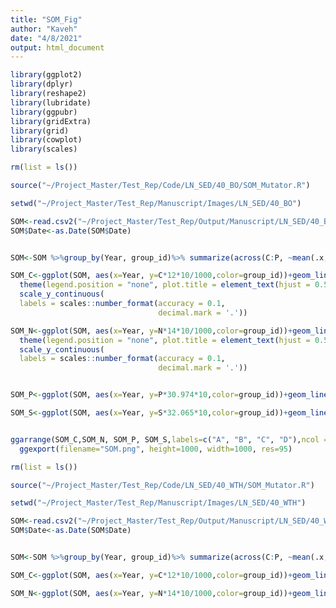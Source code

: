 ```yaml
---
title: "SOM_Fig"
author: "Kaveh"
date: "4/8/2021"
output: html_document
---
```


```r
library(ggplot2)
library(dplyr)
library(reshape2)
library(lubridate)
library(ggpubr)
library(gridExtra)
library(grid)
library(cowplot)
library(scales)
```



```r
rm(list = ls())

source("~/Project_Master/Test_Rep/Code/LN_SED/40_BO/SOM_Mutator.R")

setwd("~/Project_Master/Test_Rep/Manuscript/Images/LN_SED/40_BO")

SOM<-read.csv2("~/Project_Master/Test_Rep/Output/Manuscript/LN_SED/40_BO/Edited Data/SOM.csv")
SOM$Date<-as.Date(SOM$Date)


SOM<-SOM %>%group_by(Year, group_id)%>% summarize(across(C:P, ~mean(.x, na.rm = TRUE)))

SOM_C<-ggplot(SOM, aes(x=Year, y=C*12*10/1000,color=group_id))+geom_line()+labs(y="SOM-C Storage (Mg/ha)", color="Layer Number")+theme_bw()+
  theme(legend.position = "none", plot.title = element_text(hjust = 0.5), axis.title.x=element_blank()) + ggtitle("SOM-C Content")+
  scale_y_continuous(
  labels = scales::number_format(accuracy = 0.1,
                                 decimal.mark = '.'))

SOM_N<-ggplot(SOM, aes(x=Year, y=N*14*10/1000,color=group_id))+geom_line()+labs(y="SOM-N Storage (Mg/ha)", color="Layer Number")+theme_bw()+
  theme(legend.position = "none", plot.title = element_text(hjust = 0.5), axis.title.x=element_blank()) + ggtitle("SOM-N Content")+
  scale_y_continuous(
  labels = scales::number_format(accuracy = 0.1,
                                 decimal.mark = '.'))


SOM_P<-ggplot(SOM, aes(x=Year, y=P*30.974*10,color=group_id))+geom_line()+labs(y="SOM-P Storage (kg/ha)", color="Layer Number")+theme_bw()+theme(legend.position = "none", plot.title = element_text(hjust = 0.5)) + ggtitle("SOM-P Content")

SOM_S<-ggplot(SOM, aes(x=Year, y=S*32.065*10,color=group_id))+geom_line()+labs(y="SOM-S Storage (kg/ha)", color="Layer Number")+theme(legend.position = "none", plot.title = element_text(hjust = 0.5)) + ggtitle("SOM-S Content")+theme_bw()


ggarrange(SOM_C,SOM_N, SOM_P, SOM_S,labels=c("A", "B", "C", "D"),ncol = 2, nrow = 2, common.legend = TRUE, legend="bottom", heights =1, widths = 1)%>%
  ggexport(filename="SOM.png", height=1000, width=1000, res=95)
```

```r
rm(list = ls())

source("~/Project_Master/Test_Rep/Code/LN_SED/40_WTH/SOM_Mutator.R")

setwd("~/Project_Master/Test_Rep/Manuscript/Images/LN_SED/40_WTH")

SOM<-read.csv2("~/Project_Master/Test_Rep/Output/Manuscript/LN_SED/40_WTH/Edited Data/SOM.csv")
SOM$Date<-as.Date(SOM$Date)


SOM<-SOM %>%group_by(Year, group_id)%>% summarize(across(C:P, ~mean(.x, na.rm = TRUE)))

SOM_C<-ggplot(SOM, aes(x=Year, y=C*12*10/1000,color=group_id))+geom_line()+labs(y="SOM C Storage (Mg/ha)")

SOM_N<-ggplot(SOM, aes(x=Year, y=N*14*10/1000,color=group_id))+geom_line()+labs(y="SOM-N Storage (Mg/ha)")
```


